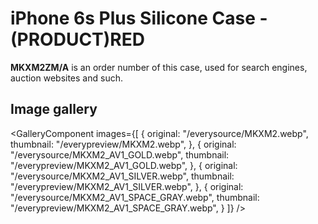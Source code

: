 
# iPhone 6s Plus Silicone Case - (PRODUCT)RED

<Callout type='info' emoji='👉🏻'>**MKXM2ZM/A** is an order number of this case, used for search engines, auction websites and such.</Callout>

## Image gallery

<GalleryComponent
    images={[
      {
        original: "/everysource/MKXM2.webp",
        thumbnail: "/everypreview/MKXM2.webp",
      },
      {
        original: "/everysource/MKXM2_AV1_GOLD.webp",
        thumbnail: "/everypreview/MKXM2_AV1_GOLD.webp",
      },
      {
        original: "/everysource/MKXM2_AV1_SILVER.webp",
        thumbnail: "/everypreview/MKXM2_AV1_SILVER.webp",
      },
      {
        original: "/everysource/MKXM2_AV1_SPACE_GRAY.webp",
        thumbnail: "/everypreview/MKXM2_AV1_SPACE_GRAY.webp",
      }
    ]}
  />

